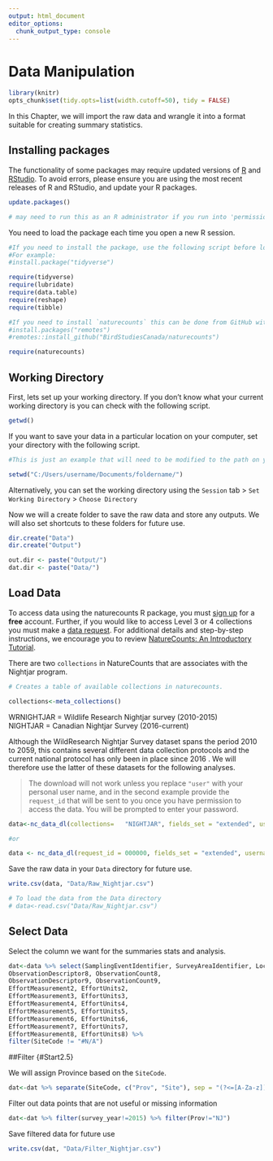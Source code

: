 ```yaml
---
output: html_document
editor_options: 
  chunk_output_type: console
---
```

# Data Manipulation {#Start2}

```r

library(knitr)
opts_chunk$set(tidy.opts=list(width.cutoff=50), tidy = FALSE)

```

In this Chapter, we will import the raw data and wrangle it into a format suitable for creating summary statistics. 

## Installing packages {#Start2.1}

The functionality of some packages may require updated versions of [R](https://www.r-project.org/) and [RStudio](https://www.rstudio.com). To avoid errors, please ensure you are using the most recent releases of R and RStudio, and update your R packages.
```r
update.packages()       

# may need to run this as an R administrator if you run into 'permission denied' issues
```

You need to load the package each time you open a new R session. 
```r
#If you need to install the package, use the following script before loading the package. You only need to install the package once on your computer, and then it will always be available. 
#For example: 
#install.package("tidyverse")

require(tidyverse)
require(lubridate)
require(data.table)
require(reshape)
require(tibble)

#If you need to install `naturecounts` this can be done from GitHub with the remotes package.
#install.packages("remotes")
#remotes::install_github("BirdStudiesCanada/naturecounts")

require(naturecounts)
```

## Working Directory {#Start2.2}

First, lets set up your working directory. If you don't know what your current working directory is you can check with the following script. 
```r
getwd()
``` 

If you want to save your data in a particular location on your computer, set your directory with the following script. 
```r
#This is just an example that will need to be modified to the path on your computer

setwd("C:/Users/username/Documents/foldername/")
```

Alternatively, you can set the working directory using the `Session` tab > `Set Working Directory` > `Choose Directory` 

Now we will a create folder to save the raw data and store any outputs. We will also set shortcuts to these folders for future use. 
```r
dir.create("Data")
dir.create("Output")

out.dir <- paste("Output/")
dat.dir <- paste("Data/")
```

## Load Data {#Start2.3}

To access data using the naturecounts R package, you must [sign up](https://www.birdscanada.org/birdmon/default/register.jsp) for a **free** account. Further, if you would like to access Level 3 or 4 collections you must make a [data request](https://www.birdscanada.org/birdmon/default/searchquery.jsp). For additional details and step-by-step instructions, we encourage you to review [NatureCounts: An Introductory Tutorial](https://birdstudiescanada.github.io/NatureCounts_IntroTutorial/).

There are two `collections` in NatureCounts that are associates with the Nightjar program.
```r
# Creates a table of available collections in naturecounts. 

collections<-meta_collections()

```

WRNIGHTJAR = Wildlife Research Nightjar survey (2010-2015)	
NIGHTJAR = Canadian Nightjar Survey (2016-current)

Although the WildResearch Nightjar Survey dataset spans the period 2010 to 2059, this contains several different data collection protocols and the current national protocol has only been in place since 2016 . We will therefore use the latter of these datasets for the following analyses. 

> The download will not work unless you replace `"user"` with your personal user name, and in the second example provide the `request_id` that will be sent to you once you have permission to access the data. You will be prompted to enter your password.  

```r

data<-nc_data_dl(collections=	"NIGHTJAR", fields_set = "extended", username = "user", info="reason for downloading data")

#or

data <- nc_data_dl(request_id = 000000, fields_set = "extended", username = "user", info="reason for downloading data")
```

Save the raw data in your `Data` directory for future use.
```r

write.csv(data, "Data/Raw_Nightjar.csv")

# To load the data from the Data directory
# data<-read.csv("Data/Raw_Nightjar.csv")

```

## Select Data {#Start2.4}

Select the column we want for the summaries stats and analysis. 
```r

dat<-data %>% select(SamplingEventIdentifier, SurveyAreaIdentifier, Locality, SiteCode, utm_square, bcr, survey_year, survey_month, survey_day, TimeCollected, CollectorNumber, CommonName, SpeciesCode, ObservationDescriptor, ObservationCount, ObservationDescriptor2, ObservationCount2, ObservationDescriptor3, ObservationCount3, ObservationDescriptor4, ObservationCount4, ObservationDescriptor5, ObservationCount5, ObservationDescriptor6, ObservationCount6, ObservationDescriptor7, ObservationCount7,
ObservationDescriptor8, ObservationCount8,
ObservationDescriptor9, ObservationCount9,
EffortMeasurement2, EffortUnits2, 
EffortMeasurement3, EffortUnits3, 
EffortMeasurement4, EffortUnits4, 
EffortMeasurement5, EffortUnits5, 
EffortMeasurement6, EffortUnits6, 
EffortMeasurement7, EffortUnits7, 
EffortMeasurement8, EffortUnits8) %>% 
filter(SiteCode != "#N/A")

```

##Filter {#Start2.5}

We will assign Province based on the `SiteCode`. 
```r

dat<-dat %>% separate(SiteCode, c("Prov", "Site"), sep = "(?<=[A-Za-z])(?=[0-9])", remove=FALSE)
```

Filter out data points that are not useful or missing information
```r

dat<-dat %>% filter(survey_year!=2015) %>% filter(Prov!="NJ")

```

Save filtered data for future use
```r

write.csv(dat, "Data/Filter_Nightjar.csv")

```

